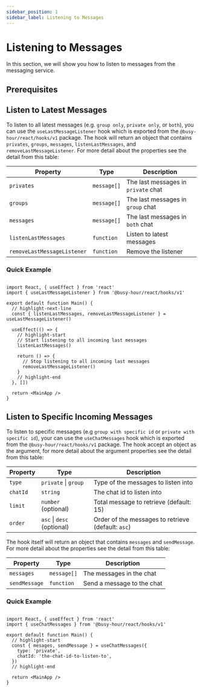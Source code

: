 ```yaml
---
sidebar_position: 1
sidebar_label: Listening to Messages
---
```



# Listening to Messages

In this section, we will show you how to listen to messages from the messaging service.

## Prerequisites

<MessagingPrerequisites />

## Listen to Latest Messages

To listen to all latest messages (e.g. `group only`, `private only`, or `both`), you can use the `useLastMessageListener` hook which is exported from the `@busy-hour/react/hooks/v1` package. The hook will return an object that contains `privates`, `groups`, `messages`, `listenLastMessages`, and `removeLastMessageListener`. For more detail about the properties see the detail from this table:

| Property                    | Type        | Description                         |
| --------------------------- | ----------- | ----------------------------------- |
| `privates`                  | `message[]` | The last messages in `private` chat |
| `groups`                    | `message[]` | The last messages in `group` chat   |
| `messages`                  | `message[]` | The last messages in `both` chat    |
| `listenLastMessages`        | `function`  | Listen to latest messages           |
| `removeLastMessageListener` | `function`  | Remove the listener                 |

### Quick Example

```tsx title="src/main.tsx"

import React, { useEffect } from 'react'
import { useLastMessageListener } from '@busy-hour/react/hooks/v1'

export default function Main() {
  // highlight-next-line
  const { listenLastMessages, removeLastMessageListener } = useLastMessageListener()

  useEffect(() => {
    // highlight-start
    // Start listening to all incoming last messages
    listenLastMessages()

    return () => {
      // Stop listening to all incoming last messages
      removeLastMessageListener()
    }
    // highlight-end
  }, [])

  return <MainApp />
}

```

## Listen to Specific Incoming Messages

To listen to specific messages (e.g `group with specific id` or `private with specific id`), your can use the `useChatMessages` hook which is exported from the `@busy-hour/react/hooks/v1` package. The hook accept an object as the argument, for more detail about the argument properties see the detail from this table:

| Property | Type                       | Description                                        |
| -------- | -------------------------- | -------------------------------------------------- |
| `type`   | `private` \| `group`       | Type of the messages to listen into                |
| `chatId` | `string`                   | The chat id to listen into                         |
| `limit`  | `number` (optional)        | Total message to retrieve (default: 15)            |
| `order`  | `asc` \| `desc` (optional) | Order of the messages to retrieve (default: `asc`) |

The hook itself will return an object that contains `messages` and `sendMessage`. For more detail about the properties see the detail from this table:

| Property      | Type        | Description                |
| ------------- | ----------- | -------------------------- |
| `messages`    | `message[]` | The messages in the chat   |
| `sendMessage` | `function`  | Send a message to the chat |

### Quick Example

```tsx title="src/main.tsx"

import React, { useEffect } from 'react'
import { useChatMessages } from '@busy-hour/react/hooks/v1'

export default function Main() {
  // highlight-start
  const { mesages, sendMessage } = useChatMessages({
    type: 'private',
    chatId: 'the-chat-id-to-listen-to',
  })
  // highlight-end

  return <MainApp />
}

```
